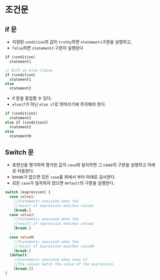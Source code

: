 # 조건문


## if 문

* 지정된 `condition`의 값이 `truthy`하면 `statement1`구문을 실행하고,
* `falsy`하면 `statement2` 구문이 실행된다

```javascript
if (condition)
  statement1

// With an else clause
if (condition)
  statement1
else
  statement2
```

* if 문을 중첩할 수 있다.
* `elseif`가 아닌 `else if`로 뛰어쓰기에 주의해야 한다.

```javascript
if (condition1)
  statement1
else if (condition2)
  statement2
else
  statementN
```


## Switch 문

* 표현신을 평가하여 평가된 값이 `case`와 일치하면 그 case의 구문을 실행하고 아래로 이동한다.
* break가 없으면 모든 `case`를 위에서 부터 아래로 검사한다.
* 모든 `case`가 일치하지 않으면 `default`의 구문을 실행한다.

```javascript
switch (expression) {
  case value1:
    //Statements executed when the
    //result of expression matches value1
    [break;]
  case value2:
    //Statements executed when the
    //result of expression matches value2
    [break;]
  ...
  case valueN:
    //Statements executed when the
    //result of expression matches valueN
    [break;]
  [default:
    //Statements executed when none of
    //the values match the value of the expression
    [break;]]
}
```
